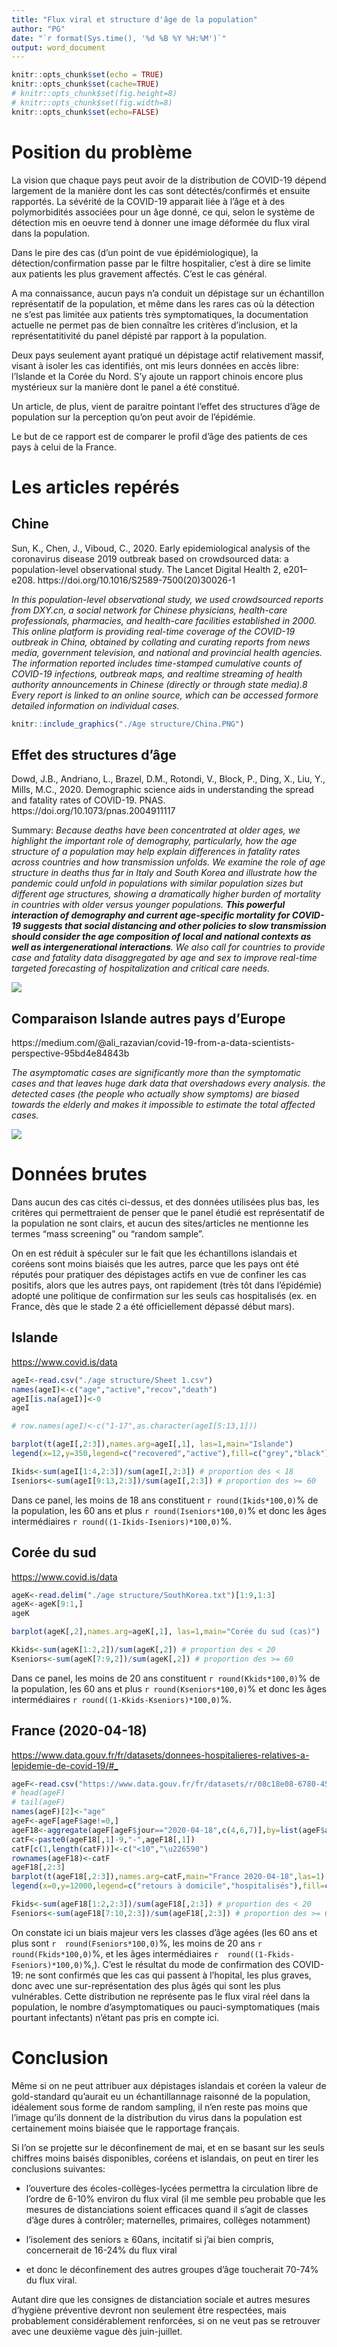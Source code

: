 ```yaml
---
title: "Flux viral et structure d'âge de la population"
author: "PG"
date: "`r format(Sys.time(), '%d %B %Y %H:%M')`"
output: word_document
---
```


```r
knitr::opts_chunk$set(echo = TRUE)
knitr::opts_chunk$set(cache=TRUE)
# knitr::opts_chunk$set(fig.height=8)
# knitr::opts_chunk$set(fig.width=8)
knitr::opts_chunk$set(echo=FALSE)
```


# Position du problème

La vision que chaque pays peut avoir de la distribution de COVID-19 dépend largement de la manière dont les cas sont détectés/confirmés et ensuite rapportés. La sévérité de la COVID-19 apparait liée à l'âge et à des polymorbidités associées pour un âge donné, ce qui, selon le système de détection mis en oeuvre tend à donner une image déformée du flux viral dans la population.

Dans le pire des cas (d'un point de vue épidémiologique), la détection/confirmation passe par le filtre hospitalier, c'est à dire se limite aux patients les plus gravement affectés. C'est le cas général.

A ma connaissance, aucun pays n'a conduit un dépistage sur un échantillon représentatif de la population, et même dans les rares cas où la détection ne s'est pas limitée aux patients très symptomatiques, la documentation actuelle ne permet pas de bien connaître les critères d'inclusion, et la représentatitivité du panel dépisté par rapport à la population.

Deux pays seulement ayant pratiqué un dépistage actif relativement massif, visant à isoler les cas identifiés, ont mis leurs données en accès libre: l'Islande et la Corée du Nord. S'y ajoute un rapport chinois encore plus mystérieux sur la manière dont le panel a été constitué.

Un article, de plus, vient de paraitre pointant l'effet des structures d'âge de population sur la perception qu'on peut avoir de l'épidémie.

Le but de ce rapport est de comparer le profil d'âge des patients de ces pays à celui de la France.

# Les articles repérés

## Chine

Sun, K., Chen, J., Viboud, C., 2020. Early epidemiological analysis of the coronavirus disease 2019 outbreak based on crowdsourced data: a population-level observational study. The Lancet Digital Health 2, e201–e208. https://doi.org/10.1016/S2589-7500(20)30026-1

*In this population-level observational study, we used crowdsourced reports from DXY.cn, a social network for Chinese physicians, health-care professionals, pharmacies, and health-care facilities established in 2000. This online platform is providing real-time coverage of the COVID-19 outbreak in China, obtained by collating and curating reports from news media, government television, and national and provincial health agencies. The information reported includes time-stamped cumulative counts of COVID-19 infections, outbreak maps, and realtime streaming of health authority announcements in Chinese (directly or through state media).8 Every report is linked to an online source, which can be accessed formore detailed information on individual cases.*

<!-- ![](./Age structure/China.PNG) -->

```r
knitr::include_graphics("./Age structure/China.PNG")
```

## Effet des structures d'âge

Dowd, J.B., Andriano, L., Brazel, D.M., Rotondi, V., Block, P., Ding, X., Liu, Y., Mills, M.C., 2020. Demographic science aids in understanding the spread and fatality rates of COVID-19. PNAS. https://doi.org/10.1073/pnas.2004911117

Summary: *Because deaths have been concentrated at older ages, we highlight the important role of demography, particularly, how the age structure of a population may help explain differences in fatality rates across countries and how transmission unfolds. We examine the role of age structure in deaths thus far in Italy and South Korea and illustrate how the pandemic could unfold in populations with similar population sizes but different age structures, showing a dramatically higher burden of mortality in countries with older versus younger populations. **This powerful interaction of demography and current age-specific mortality for COVID-19 suggests that social distancing and other policies to slow transmission should consider the age composition of local and national contexts as well as intergenerational interactions**. We also call for countries to provide case and fatality data disaggregated by age and sex to improve real-time targeted forecasting of hospitalization and critical care needs.*


![](./Age structure/ItalyNigeria.PNG)


## Comparaison Islande autres pays d'Europe

https://medium.com/@ali_razavian/covid-19-from-a-data-scientists-perspective-95bd4e84843b

*The asymptomatic cases are significantly more than the symptomatic cases and that leaves huge dark data that overshadows every analysis. the detected cases (the people who actually show symptoms) are biased towards the elderly and makes it impossible to estimate the total affected cases.*

![](./Age structure/IslandComparison.PNG)

# Données brutes

Dans aucun des cas cités ci-dessus, et des données utilisées plus bas, les critères qui permettraient de penser que le panel étudié est représentatif de la population ne sont clairs, et aucun des sites/articles ne mentionne les termes "mass screening" ou "random sample".

On en est réduit à spéculer sur le fait que les échantillons islandais et coréens sont moins biaisés que les autres, parce que les pays ont été réputés pour pratiquer des dépistages actifs en vue  de confiner les cas positifs, alors que les autres pays, ont rapidement (très tôt dans l'épidémie) adopté une politique de confirmation sur les seuls cas hospitalisés (ex. en France, dès que le stade 2 a été officiellement dépassé début mars). 

## Islande
[https://www.covid.is/data](https://www.covid.is/data)

```r
ageI<-read.csv("./age structure/Sheet 1.csv")
names(ageI)<-c("age","active","recov","death")
ageI[is.na(ageI)]<-0
ageI

# row.names(ageI)<-c("1-17",as.character(ageI[5:13,1]))

barplot(t(ageI[,2:3]),names.arg=ageI[,1], las=1,main="Islande")
legend(x=12,y=350,legend=c("recovered","active"),fill=c("grey","black"),bty="n")

Ikids<-sum(ageI[1:4,2:3])/sum(ageI[,2:3]) # proportion des < 18
Iseniors<-sum(ageI[9:13,2:3])/sum(ageI[,2:3]) # proportion des >= 60

```

Dans ce panel, les moins de 18 ans constituent `r round(Ikids*100,0)`% de la population, les 60 ans et plus `r round(Iseniors*100,0)`% et donc les âges intermédiaires `r round((1-Ikids-Iseniors)*100,0)`%.



## Corée du sud

[https://www.covid.is/data](https://www.covid.is/data)


```r
ageK<-read.delim("./age structure/SouthKorea.txt")[1:9,1:3]
ageK<-ageK[9:1,]
ageK

barplot(ageK[,2],names.arg=ageK[,1], las=1,main="Corée du sud (cas)")

Kkids<-sum(ageK[1:2,2])/sum(ageK[,2]) # proportion des < 20
Kseniors<-sum(ageK[7:9,2])/sum(ageK[,2]) # proportion des >= 60

```

Dans ce panel, les moins de 20 ans constituent `r round(Kkids*100,0)`% de la population, les 60 ans et plus `r round(Kseniors*100,0)`% et donc les âges intermédiaires `r round((1-Kkids-Kseniors)*100,0)`%.

## France (2020-04-18)

[https://www.data.gouv.fr/fr/datasets/donnees-hospitalieres-relatives-a-lepidemie-de-covid-19/#_](https://www.data.gouv.fr/fr/datasets/donnees-hospitalieres-relatives-a-lepidemie-de-covid-19/#_)




```r
ageF<-read.csv("https://www.data.gouv.fr/fr/datasets/r/08c18e08-6780-452d-9b8c-ae244ad529b3",sep=";")
# head(ageF)
# tail(ageF)
names(ageF)[2]<-"age"
ageF<-ageF[ageF$age!=0,]
ageF18<-aggregate(ageF[ageF$jour=="2020-04-18",c(4,6,7)],by=list(ageF$age[ageF$jour=="2020-04-18"]),sum)
catF<-paste0(ageF18[,1]-9,"-",ageF18[,1])
catF[c(1,length(catF))]<-c("<10","\u226590")
rownames(ageF18)<-catF
ageF18[,2:3]
barplot(t(ageF18[,2:3]),names.arg=catF,main="France 2020-04-18",las=1)
legend(x=0,y=12000,legend=c("retours à domicile","hospitalisés"),fill=c("grey","black"),bty="n")

Fkids<-sum(ageF18[1:2,2:3])/sum(ageF18[,2:3]) # proportion des < 20
Fseniors<-sum(ageF18[7:10,2:3])/sum(ageF18[,2:3]) # proportion des >= 60


```

On constate ici un biais majeur vers les classes d'âge agées (les 60 ans et plus sont `r  round(Fseniors*100,0)`%, les moins de 20 ans `r  round(Fkids*100,0)`%, et les âges intermédiaires `r  round((1-Fkids-Fseniors)*100,0)`%,). C'est le résultat du mode de confirmation des COVID-19: ne sont confirmés que les cas qui passent à l'hopital, les plus graves, donc avec une sur-représentation des plus âgés qui sont les plus vulnérables.  Cette distribution ne représente pas le flux viral réel dans la population, le nombre d'asymptomatiques ou pauci-symptomatiques (mais pourtant infectants) n'étant pas pris en compte ici.

# Conclusion

Même si on ne peut attribuer aux dépistages islandais et coréen la valeur de gold-standard qu'aurait eu un échantillannage raisonné de la population, idéalement sous forme de random sampling, il n'en reste pas moins que l'image qu'ils donnent de la distribution du virus dans la population est certainement moins biaisée que le rapportage français.

Si l'on se projette sur le déconfinement de mai, et en se basant sur les seuls chiffres moins baisés disponibles, coréens et islandais, on peut en tirer les conclusions suivantes:

* l'ouverture des écoles-collèges-lycées permettra la circulation libre de l'ordre de 6-10% environ du flux viral (il me semble peu probable que les mesures de distanciations soient efficaces quand il s'agit de classes d'âge dures à contrôler; maternelles, primaires, collèges notamment)

* l'isolement des seniors ≥ 60ans, incitatif si j'ai bien compris, concernerait de 16-24% du flux viral

* et donc le déconfinement des autres groupes d'âge toucherait 70-74% du flux viral.

Autant dire que les consignes de distanciation sociale et autres mesures d'hygiène préventive devront non seulement être respectées, mais probablement considérablement renforcées, si on ne veut pas se retrouver avec une deuxième vague dès juin-juillet.
